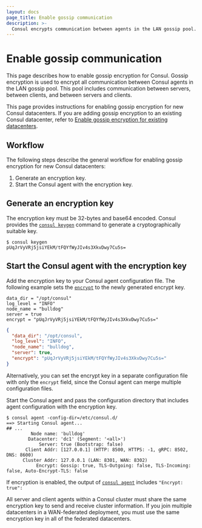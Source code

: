 ```yaml
---
layout: docs
page_title: Enable gossip communication
description: >-
  Consul encrypts communication between agents in the LAN gossip pool. Learn how to generate a gossip encryption key and distribute it to agents in a Consul datacenter.
---
```


# Enable gossip communication

This page describes how to enable gossip encryption for Consul. Gossip encryption is used to encrypt all communication between Consul agents in the LAN gossip pool. This pool includes communication between servers, between clients, and between servers and clients.

This page provides instructions for enabling gossip encryption for new Consul datacenters. If you are adding gossip encryption to an existing Consul datacenter, refer to [Enable gossip encryption for existing datacenters](/consul/docs/secure-consul/encryption/gossip/existing).

## Workflow

The following steps describe the general workflow for enabling gossip encryption for new Consul datacenters:

1. Generate an encryption key.
1. Start the Consul agent with the encryption key.

## Generate an encryption key

The encryption key must be 32-bytes and base64 encoded. Consul provides the [`consul keygen`](/consul/commands/keygen) command to generate a cryptographically suitable key.

```shell-session
$ consul keygen
pUqJrVyVRj5jsiYEkM/tFQYfWyJIv4s3XkvDwy7Cu5s=
```

## Start the Consul agent with the encryption key

Add the encryption key to your Consul agent configuration file. The following example sets the [`encrypt`](/consul/docs/reference/agent#encrypt) to the newly generated encrypt key.

<CodeTabs>
<CodeBlockConfig filename="/etc/consul.d/consul.hcl" highlight="5" lineNumbers>

```hcl
data_dir = "/opt/consul"
log_level = "INFO"
node_name = "bulldog"
server = true
encrypt = "pUqJrVyVRj5jsiYEkM/tFQYfWyJIv4s3XkvDwy7Cu5s="
```

</CodeBlockConfig>
<CodeBlockConfig filename="/etc/consul.d/consul.json" highlight="6" lineNumbers>

```json
{
  "data_dir": "/opt/consul",
  "log_level": "INFO",
  "node_name": "bulldog",
  "server": true,
  "encrypt": "pUqJrVyVRj5jsiYEkM/tFQYfWyJIv4s3XkvDwy7Cu5s="
}
```

</CodeBlockConfig>
</CodeTabs>

Alternatively, you can set the encrypt key in a separate configuration file with only the `encrypt` field, since the Consul agent can merge multiple configuration files.

Start the Consul agent and pass the configuration directory that includes agent configuration with the encryption key.

```shell-session
$ consul agent -config-dir=/etc/consul.d/
==> Starting Consul agent...
## ...
         Node name: 'bulldog'
        Datacenter: 'dc1' (Segment: '<all>')
            Server: true (Bootstrap: false)
       Client Addr: [127.0.0.1] (HTTP: 8500, HTTPS: -1, gRPC: 8502, DNS: 8600)
      Cluster Addr: 127.0.0.1 (LAN: 8301, WAN: 8302)
           Encrypt: Gossip: true, TLS-Outgoing: false, TLS-Incoming: false, Auto-Encrypt-TLS: false
```

If encryption is enabled, the output of [`consul agent`](/consul/commands/agent) includes `"Encrypt: true":`

All server and client agents within a Consul cluster must share the same encryption key to send and receive cluster information. If you join multiple datacenters in a WAN-federated deployment, you must use the same encryption key in all of the federated datacenters.